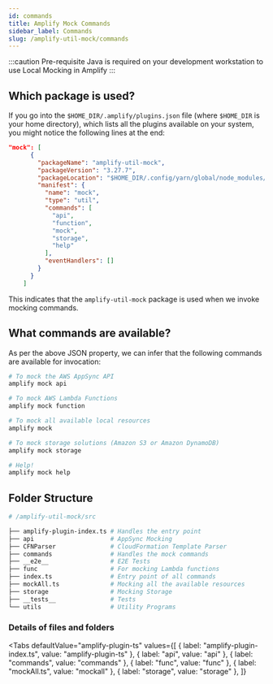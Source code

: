 ```yaml
---
id: commands
title: Amplify Mock Commands
sidebar_label: Commands
slug: /amplify-util-mock/commands
---
```




:::caution Pre-requisite
Java is required on your development workstation to use Local Mocking in Amplify
:::

## Which package is used?

If you go into the `$HOME_DIR/.amplify/plugins.json` file (where `$HOME_DIR` is your home directory), which lists all the plugins available on your system, you might notice the following lines at the end:

```json {3}
"mock": [
      {
        "packageName": "amplify-util-mock",
        "packageVersion": "3.27.7",
        "packageLocation": "$HOME_DIR/.config/yarn/global/node_modules/amplify-util-mock",
        "manifest": {
          "name": "mock",
          "type": "util",
          "commands": [
            "api",
            "function",
            "mock",
            "storage",
            "help"
          ],
          "eventHandlers": []
        }
      }
    ]

```

This indicates that the `amplify-util-mock` package is used when we invoke mocking commands.

## What commands are available?

As per the above JSON property, we can infer that the following commands are available for invocation:

```bash
# To mock the AWS AppSync API
amplify mock api

# To mock AWS Lambda Functions
amplify mock function

# To mock all available local resources
amplify mock

# To mock storage solutions (Amazon S3 or Amazon DynamoDB)
amplify mock storage

# Help!
amplify mock help
```

## Folder Structure

```bash {2}
# /amplify-util-mock/src

├── amplify-plugin-index.ts # Handles the entry point
├── api                     # AppSync Mocking
├── CFNParser               # CloudFormation Template Parser
├── commands                # Handles the mock commands
├── __e2e__                 # E2E Tests
├── func                    # For mocking Lambda functions
├── index.ts                # Entry point of all commands
├── mockAll.ts              # Mocking all the available resources
├── storage                 # Mocking Storage
├── __tests__               # Tests
└── utils                   # Utility Programs
```

### Details of files and folders

<Tabs
  defaultValue="amplify-plugin-ts"
  values={[
    { label: "amplify-plugin-index.ts", value: "amplify-plugin-ts" },
    { label: "api", value: "api" },
    { label: "commands", value: "commands" },
    { label: "func", value: "func" },
    { label: "mockAll.ts", value: "mockall" },
    { label: "storage", value: "storage" },
  ]}
>
  <TabItem value="amplify-plugin-ts">
    <TabAmplifyPlugin />
  </TabItem>
  <TabItem value="api">
    <TabApi />
  </TabItem>
  <TabItem value="commands">
    <TabCommands />
  </TabItem>
  <TabItem value="func">
    <TabFunc />
  </TabItem>
  <TabItem value="mockall">
    <TabMockall />
  </TabItem>
  <TabItem value="storage">
    <TabStorage />
  </TabItem>
</Tabs>
